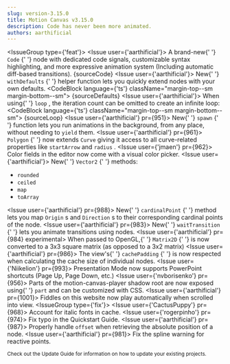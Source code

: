```yaml
---
slug: version-3.15.0
title: Motion Canvas v3.15.0
description: Code has never been more animated.
authors: aarthificial
---
```



<IssueGroup type={'feat'}>
  <Issue user={'aarthificial'}>
    A brand-new{' '}
    <Link to="/docs/code">
      <code>Code</code>
    </Link>{' '}
    node with dedicated code signals, customizable syntax highlighting, and more
    expressive animation system (Including automatic diff-based transitions).
    <PR id={946} />
    <Fiddle mode="preview" className="margin-top--sm margin-bottom--sm">
      {sourceCode}
    </Fiddle>
  </Issue>
  <Issue user={'aarthificial'}>
    New{' '}
    <Link to="/api/2d/utils#withDefaults">
      <code>withDefaults</code>
    </Link>{' '}
    helper function lets you quickly extend nodes with your own defaults.
    <PR id={982} />
    <CodeBlock language={'ts'} className="margin-top--sm margin-bottom--sm">
      {sourceDefaults}
    </CodeBlock>
  </Issue>
  <Issue user={'aarthificial'}>
    When using{' '}
    <Link to="/api/core/flow#loop">
      <code>loop</code>
    </Link>
    , the iteration count can be omitted to create an infinite loop:
    <PR id={952} />
    <CodeBlock language={'ts'} className="margin-top--sm margin-bottom--sm">
      {sourceLoop}
    </CodeBlock>
  </Issue>
  <Issue user={'aarthificial'} pr={951}>
    New{' '}
    <Link to="/api/core/threading#spawn">
      <code>spawn</code>
    </Link>{' '}
    function lets you run animations in the background, from any place, without
    needing to <code>yield</code> them.
  </Issue>
  <Issue user={'aarthificial'} pr={961}>
    <Link to="/api/2d/components/Polygon">
      <code>Polygon</code>
    </Link>{' '}
    now extends
    <Link to="/api/2d/components/Curve">
      <code>Curve</code>
    </Link> giving it access to all curve-related properties like <Link to="/api/2d/components/Polygon#startArrow">
      <code>startArrow</code>
    </Link> and <Link to="/api/2d/components/Polygon#radius">
      <code>radius</code>
    </Link>.
  </Issue>
  <Issue user={'jmaen'} pr={962}>
    Color fields in the editor now come with a visual color picker.
  </Issue>
  <Issue user={'aarthificial'}>
    New{' '}
    <Link to="/api/core/types/Vector2">
      <code>Vector2</code>
    </Link>{' '}
    methods: <PR id={985} />
    <ul>
      <li>
        <Link to="/api/core/types/Vector2#rounded">
          <code>rounded</code>
        </Link>
      </li>
      <li>
        <Link to="/api/core/types/Vector2#ceiled">
          <code>ceiled</code>
        </Link>
      </li>
      <li>
        <Link to="/api/core/types/Vector2#map">
          <code>map</code>
        </Link>
      </li>
      <li>
        <Link to="/api/core/types/Vector2#toArray">
          <code>toArray</code>
        </Link>
      </li>
    </ul>
  </Issue>
  <Issue user={'aarthificial'} pr={988}>
    New{' '}
    <Link to="/api/2d/components/Layout#cardinalPoint">
      <code>cardinalPoint</code>
    </Link>{' '}
    method lets you map
    <Link to="/api/core/types/Origin">
      <code>Origin</code>
    </Link>s and <Link to="/api/core/types/Direction">
      <code>Direction</code>
    </Link>s to their corresponding cardinal points of the node.
  </Issue>
  <Issue user={'aarthificial'} pr={983}>
    New{' '}
    <Link to="/api/core/transitions#waitTransition">
      <code>waitTransition</code>
    </Link>{' '}
    lets you animate transitions using nodes.
  </Issue>
  <Issue user={'aarthificial'} pr={984} experimental>
    When passed to OpenGL,{' '}
    <Link to="/api/core/types/Matrix2D">
      <code>Matrix2D</code>
    </Link>{' '}
    is now converted to a 3x3 square matrix (as opposed to a 3x2 matrix)
  </Issue>
  <Issue user={'aarthificial'} pr={986}>
    The view's{' '}
    <Link to="/api/2d/components/Node#cachePadding">
      <code>cachePadding</code>
    </Link>{' '}
    is now respected when calculating the cache size of individual nodes.
  </Issue>
  <Issue user={'Niikelion'} pr={993}>
    Presentation Mode now supports PowerPoint shortcuts (Page Up, Page Down,
    etc.)
  </Issue>
  <Issue user={'nvborisenko'} pr={956}>
    Parts of the motion-canvas-player shadow root are now exposed using{' '}
    <code>part</code> and can be customized with CSS.
  </Issue>
  <Issue user={'aarthificial'} pr={1001}>
    Fiddles on this website now play automatically when scrolled into view.
  </Issue>
</IssueGroup>
<IssueGroup type={'fix'}>
  <Issue user={'CactusPuppy'} pr={968}>
    Account for italic fonts in cache.
  </Issue>
  <Issue user={'rogerpinho'} pr={974}>
    Fix typo in the Quickstart Guide.
  </Issue>
  <Issue user={'aarthificial'} pr={987}>
    Properly handle <code>offset</code> when retrieving the absolute position of
    a node.
  </Issue>
  <Issue user={'aarthificial'} pr={981}>
    Fix the spline warning for reactive points.
  </Issue>
</IssueGroup>

<small>
  Check out <Link to="/docs/updating">the Update Guide</Link> for information on
  how to update your existing projects.
</small>
